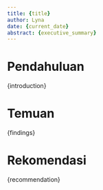 ```yaml
---
title: {title}
author: Lyna
date: {current_date}
abstract: {executive_summary}
---
```


# Pendahuluan

{introduction}

# Temuan

{findings}

# Rekomendasi

{recommendation}
